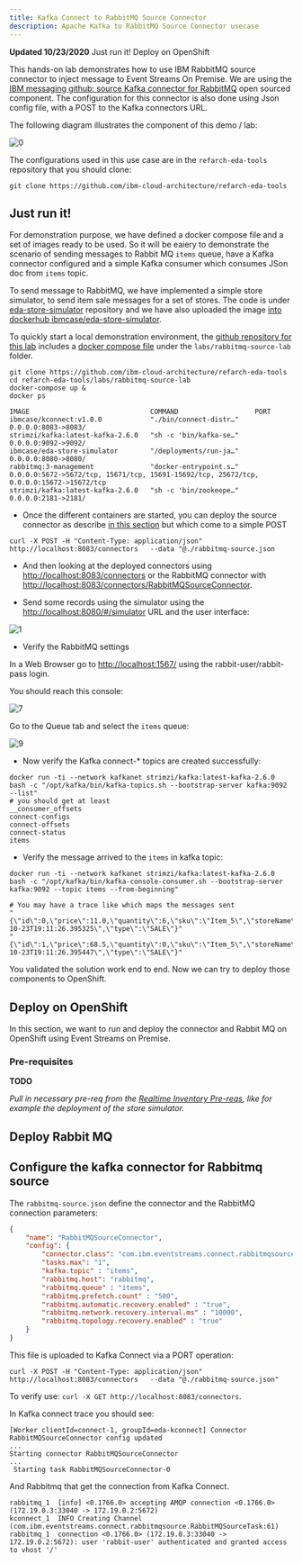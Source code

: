 ```yaml
---
title: Kafka Connect to RabbitMQ Source Connector
description: Apache Kafka to RabbitMQ Source Connector usecase
---
```


<InlineNotification kind="warning">
<strong>Updated 10/23/2020</strong>
</InlineNotification>

<AnchorLinks>
<AnchorLink>Just run it!</AnchorLink>
<AnchorLink>Deploy on OpenShift</AnchorLink>
</AnchorLinks>

This hands-on lab demonstrates how to use IBM RabbitMQ source connector to inject message to Event Streams On Premise. 
We are using the [IBM messaging github: source Kafka connector for RabbitMQ](https://github.com/ibm-messaging/kafka-connect-rabbitmq-source) open sourced component. The configuration for this connector is also done using Json config file, with a POST to the Kafka connectors URL.

The following diagram illustrates the component of this demo / lab:

![0](./images/comp-view.png)

The configurations used in this use case are in the `refarch-eda-tools` repository that you should clone:

```shell
git clone https://github.com/ibm-cloud-architecture/refarch-eda-tools
```

## Just run it!

For demonstration purpose, we have defined a docker compose file and a set of images ready to be used. So it will be eaiery to demonstrate the scenario of sending messages to Rabbit MQ `items` queue, have a Kafka connector configured and a simple Kafka consumer which consumes JSon doc from `items` topic. 

To send message to RabbitMQ, we have implemented a simple store simulator, to send item sale messages for a set of stores. The code is under [eda-store-simulator](https://github.com/ibm-cloud-architecture/refarch-eda-store-simulator) repository and we have also uploaded the image [into dockerhub ibmcase/eda-store-simulator](https://hub.docker.com/repository/docker/ibmcase/eda-store-simulator).

To quickly start a local demonstration environment, the [github repository for this lab](https://github.com/ibm-cloud-architecture/refarch-eda-tools) includes a [docker compose file](https://github.com/ibm-cloud-architecture/refarch-eda-tools/tree/master/labs/rabbitmq-source-lab/docker-compose.yaml) under the `labs/rabbitmq-source-lab` folder.

```shell
git clone https://github.com/ibm-cloud-architecture/refarch-eda-tools
cd refarch-eda-tools/labs/rabbitmq-source-lab
docker-compose up &
docker ps 

IMAGE                              COMMAND                   PORT                  
ibmcase/kconnect:v1.0.0            "./bin/connect-distr…"    0.0.0.0:8083->8083/  
strimzi/kafka:latest-kafka-2.6.0   "sh -c 'bin/kafka-se…"    0.0.0.0:9092->9092/
ibmcase/eda-store-simulator        "/deployments/run-ja…"    0.0.0.0:8080->8080/
rabbitmq:3-management              "docker-entrypoint.s…"    0.0.0.0:5672->5672/tcp, 15671/tcp, 15691-15692/tcp, 25672/tcp, 0.0.0.0:15672->15672/tcp   
strimzi/kafka:latest-kafka-2.6.0   "sh -c 'bin/zookeepe…"    0.0.0.0:2181->2181/                                                                                      
```

* Once the different containers are started, you can deploy the source connector as describe [in this section](#) but which come to a simple POST

```shell
curl -X POST -H "Content-Type: application/json" http://localhost:8083/connectors   --data "@./rabbitmq-source.json
```

* And then looking at the deployed connectors using [http://localhost:8083/connectors](http://localhost:8083/connectors) or the RabbitMQ connector with [http://localhost:8083/connectors/RabbitMQSourceConnector](http://localhost:8083/connectors/RabbitMQSourceConnector).

* Send some records using the simulator using the [http://localhost:8080/#/simulator](http://localhost:8080/#/simulator) URL and the user interface: 

 ![1](./images/store-simul-rmq.png)


* Verify the RabbitMQ settings

In a Web Browser go to [http://localhost:1567/](http://localhost:1567/) using the rabbit-user/rabbit-pass login.

You should reach this console:

![7](./images/rabbitmq-overview.png)

Go to the Queue tab and select the `items` queue:

![9](./images/rabbitmq-item-queue-2.png)

* Now verify the Kafka connect-* topics are created successfully:

 ```shell
 docker run -ti --network kafkanet strimzi/kafka:latest-kafka-2.6.0 bash -c "/opt/kafka/bin/kafka-topics.sh --bootstrap-server kafka:9092 --list"
 # you should get at least
 __consumer_offsets
 connect-configs
 connect-offsets
 connect-status
 items
 ```

* Verify the message arrived to the `items` in kafka topic:

 ```shell
 docker run -ti --network kafkanet strimzi/kafka:latest-kafka-2.6.0 bash -c "/opt/kafka/bin/kafka-console-consumer.sh --bootstrap-server kafka:9092 --topic items --from-beginning"

 # You may have a trace like which maps the messages sent 
 "{\"id\":0,\"price\":11.0,\"quantity\":6,\"sku\":\"Item_5\",\"storeName\":\"Store_3\",\"timestamp\":\"2020-10-23T19:11:26.395325\",\"type\":\"SALE\"}"
"{\"id\":1,\"price\":68.5,\"quantity\":0,\"sku\":\"Item_5\",\"storeName\":\"Store_1\",\"timestamp\":\"2020-10-23T19:11:26.395447\",\"type\":\"SALE\"}"
 ```

You validated the solution work end to end. Now we can try to deploy those components to OpenShift.

## Deploy on OpenShift

In this section, we want to run and deploy the connector and Rabbit MQ on OpenShift using Event Streams on Premise.

### Pre-requisites

<InlineNotification kind="warning"><strong>TODO</strong></InlineNotification>

_Pull in necessary pre-req from the [Realtime Inventory Pre-reqs](/scenarios/realtime-inventory/#general-pre-requisites), like for example the deployment of the store simulator._

## Deploy Rabbit MQ

## Configure the kafka connector for Rabbitmq source

The `rabbitmq-source.json` define the connector and the RabbitMQ connection parameters:

```json
{
    "name": "RabbitMQSourceConnector",
    "config": {
        "connector.class": "com.ibm.eventstreams.connect.rabbitmqsource.RabbitMQSourceConnector",
        "tasks.max": "1",
        "kafka.topic" : "items",
        "rabbitmq.host": "rabbitmq",
        "rabbitmq.queue" : "items",
        "rabbitmq.prefetch.count" : "500",
        "rabbitmq.automatic.recovery.enabled" : "true",
        "rabbitmq.network.recovery.interval.ms" : "10000",
        "rabbitmq.topology.recovery.enabled" : "true"
    }
}
```

This file is uploaded to Kafka Connect via a PORT operation:

```shell
curl -X POST -H "Content-Type: application/json" http://localhost:8083/connectors   --data "@./rabbitmq-source.json"
```

To verify use: `curl -X GET http://localhost:8083/connectors`.

In Kafka connect trace you should see:

```shell
[Worker clientId=connect-1, groupId=eda-kconnect] Connector RabbitMQSourceConnector config updated
...
Starting connector RabbitMQSourceConnector
...
 Starting task RabbitMQSourceConnector-0

```

And Rabbitmq that get the connection from Kafka Connect.

```shell
rabbitmq_1  [info] <0.1766.0> accepting AMQP connection <0.1766.0> (172.19.0.3:33040 -> 172.19.0.2:5672)
kconnect_1  INFO Creating Channel (com.ibm.eventstreams.connect.rabbitmqsource.RabbitMQSourceTask:61)
rabbitmq_1  connection <0.1766.0> (172.19.0.3:33040 -> 172.19.0.2:5672): user 'rabbit-user' authenticated and granted access to vhost '/'
```

